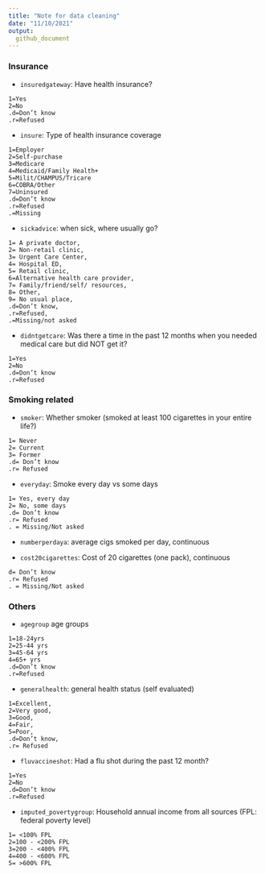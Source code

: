 ```yaml
---
title: "Note for data cleaning"
date: "11/10/2021"
output: 
  github_document
---
```




### Insurance

* `insuredgateway`: Have health insurance? 

```
1=Yes
2=No
.d=Don’t know
.r=Refused
```

* `insure`: Type of health insurance coverage

```
1=Employer
2=Self-purchase
3=Medicare
4=Medicaid/Family Health+
5=Milit/CHAMPUS/Tricare
6=COBRA/Other
7=Uninsured
.d=Don’t know
.r=Refused
.=Missing

```



* `sickadvice`: when sick, where usually go?

```
1= A private doctor,
2= Non-retail clinic,
3= Urgent Care Center,
4= Hospital ED,
5= Retail clinic,
6=Alternative health care provider,
7= Family/friend/self/ resources,
8= Other,
9= No usual place,
.d=Don’t know,
.r=Refused, 
.=Missing/not asked
```

* `didntgetcare`: Was there a time in the past 12 months when you
needed medical care but did NOT get it? 

```
1=Yes
2=No
.d=Don’t know
.r=Refused
```

### Smoking related

* `smoker`: Whether smoker (smoked at least 100 cigarettes in your entire life?)

```
1= Never
2= Current
3= Former
.d= Don’t know
.r= Refused
```

* `everyday`: Smoke every day vs some days

```
1= Yes, every day
2= No, some days
.d= Don’t know
.r= Refused
. = Missing/Not asked
```

* `numberperdaya`:  average cigs smoked per day, continuous

* `cost20cigarettes`: Cost of 20 cigarettes (one pack), continuous

```
d= Don’t know
.r= Refused  
. = Missing/Not asked
```

### Others

* `agegroup` age groups

```
1=18-24yrs
2=25-44 yrs
3=45-64 yrs
4=65+ yrs
.d=Don’t know
.r=Refused
```


* `generalhealth`: general health status (self evaluated)

```
1=Excellent, 
2=Very good, 
3=Good, 
4=Fair, 
5=Poor, 
.d=Don’t know,  
.r= Refused
```

* `fluvaccineshot`:  Had a flu shot during the past 12 month?

```
1=Yes
2=No
.d=Don’t know
.r=Refused
```

* `imputed_povertygroup`: Household annual income from all sources (FPL: federal poverty level)

```
1= <100% FPL
2=100 - <200% FPL
3=200 - <400% FPL
4=400 - <600% FPL
5= >600% FPL
```










